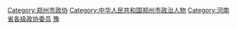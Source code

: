 [[Category:郑州市政协|Category:郑州市政协]]
[[Category:中华人民共和国郑州市政治人物|Category:中华人民共和国郑州市政治人物]]
[[Category:河南省各级政协委员|Category:河南省各级政协委员]]
[[Category:设区的市政协委员|豫]]